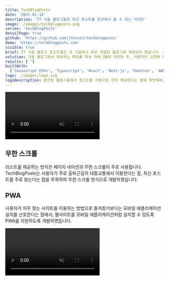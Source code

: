 ```yaml
---
title: TechBlogPosts
date: '2021-01-18'
description: 'IT 기술 블로그들의 최신 포스트를 한곳에서 볼 수 있는 사이트'
image: ./images/techblogposts.png
series: 'techBlogPosts'
detailPage: true
github: 'https://github.com/jthcast/techblogposts'
demo: 'https://techblogposts.com'
visible: true
brief: IT 기술 블로그 포스트들은 각 기업에서 따로 개설된 블로그에 제공되어 왔습니다. 사용자는 이를 확인하기 위해 여러 페이지를 돌아다녀야 했습니다. 이런 불편함에서 벗어나 포스트들을 한 곳에서 보기 위해 기술 블로그 모음 사이트를 만들었습니다.
solution: 기술 블로그에서 제공하는 RSS를 파싱 하여 DB에 저장한 후, 사용자의 요청에 따라 데이터를 제공합니다. 최신 포스트를 유지하기 위해 주기적으로 데이터를 적재합니다. 리스트를 제공하는 사이트의 사용자는 눈이 편해야 하므로 다크 모드를 지원하고, 무한 스크롤 기능을 통해 편의성을 더했습니다.
results: ['']
builtWith:
  ['Javascript ES6+', 'Typescript', 'React', 'Next.js', 'Emotion', 'AWS']
logo: ./images/logo.svg
logoDescription: 분산된 블로그들에서 포스트를 자동으로 모아 제공한다는 점에 착안하여, 자석 모양의 로고를 만들었습니다. 색상은 기존 Jthcast의 대표 색상을 그대로 적용하였습니다.
---
```


<section className="jth-section">
  <div className="jth-container jth-section-twoColGrid-center">
    <video
      preload="auto"
      muted
      loop
      playsInline
      autoPlay
      src="./videos/infiniteScroll.mp4"
    ></video>
    <div className="jth-section-rowGrid">
      <h2>무한 스크롤</h2>
      <p>
        리스트를 제공하는 방식은 페이지 네이션과 무한 스크롤이 주로 사용됩니다.
        TechBlogPosts는 사용자가 주로 출퇴근길의 대중교통에서 이용한다는 점,
        최신 포스트를 주로 읽는다는 점을 주목하여 무한 스크롤 방식으로
        개발하였습니다.
      </p>
    </div>
  </div>
</section>
<section className="jth-section">
  <div className="jth-container jth-section-twoColGrid-center">
    <div className="jth-section-rowGrid jth-section-mobileOrder-2">
      <h2>PWA</h2>
      <p>
        사용자가 자주 찾는 사이트를 이용하는 방법으로 즐겨찾기보다는 모바일
        애플리케이션 설치를 선호한다는 점에서, 웹사이트를 모바일
        애플리케이션처럼 설치할 수 있도록 PWA를 지원하도록 개발하였습니다.
      </p>
    </div>
    <video
      preload="auto"
      muted
      loop
      playsInline
      autoPlay
      src="./videos/pwa.mp4"
      className="jth-portfolio-widthImage"
    ></video>
  </div>
</section>

